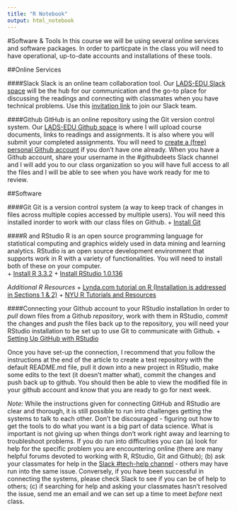 ```yaml
---
title: "R Notebook"
output: html_notebook
---
```


#Software & Tools
In this course we will be using several online services and software packages. In order to particpate in the class you will need to have operational, up-to-date accounts and installations of these tools.

##Online Services

####Slack
Slack is an online team collaboration tool. Our [LADS-EDU Slack space](https://ladsedu.slack.com) will be the hub for our communication and the go-to place for discussing the readings and connecting with classmates when you have technical problems. Use this [invitation link](https://ladsedu.slack.com/shared_invite/MTMyMzAwMTI0NzkwLTE0ODUyNTQyOTktYjRmOTg2MDhmYQ) to join our Slack team.

####Github
GitHub is an online repository using the Git version control system. Our [LADS-EDU Github space](https://github.com/learninganalytics-datascience-edu) is where I will upload course documents, links to readings and assignments. It is also where you will submit your completed assignments. You will need to [create a (free) personal Github account](https://github.com/join?source=header) if you don't have one already. When you have a Github account, share your username in the #githubdeets Slack channel and I will add you to our class organization so you will have full access to all the files and I will be able to see when you have work ready for me to review.

##Software

####Git
Git is a version control system (a way to keep track of changes in files across multiple copies accessed by multiple users). You will need this installed inorder to work with our class files on Github.
  + [Install Git](https://git-scm.com/downloads)
  
####R and RStudio
R is an open source programming language for statistical computing and graphics widely used in data mining and learning analytics. RStudio is an open source development environment that supports work in R with a variety of functionalities. You will need to install both of these on your computer.  
  + [Install R 3.3.2](https://cran.rstudio.com/)
  + [Install RStudio 1.0.136](https://www.rstudio.com/)

*Additional R Resources*
  + [Lynda.com tutorial on R (Installation is addressed in Sections 1 & 2)](http://www.lynda.com/R-tutorials/Up-Running-R/120612-2.html?org=nyu.edu)
  + [NYU R Tutorials and Resources](http://guides.nyu.edu/r)
  
####Connecting your Github account to your RStudio installation 
In order to *pull* down files from a Github *repository*, work with them in RStudio, *commit* the changes and *push* the files back up to the repository, you will need your RStudio installation to be set up to use Git to communicate with Github. 
  + [Setting Up GitHub with RStudio](http://www.molecularecologist.com/2013/11/using-github-with-r-and-rstudio/)
  
Once you have set-up the connection, I recommend that you follow the instructions at the end of the article to create a test repository with the default README.md file, pull it down into a new project in RStudio, make some edits to the text (it doesn't matter what), commit the changes and push back up to github. You should then be able to view the modified file in your github account and know that you are ready to go for next week.

*Note*: While the instructions given for connecting GitHub and RStudio are clear and thorough, it is still possible to run into challenges getting the systems to talk to each other. Don't be discouraged -  figuring out how to get the tools to do what you want is a big part of data science. What is important is not giving up when things don't work right away and learning to troubleshoot problems. If you do run into difficulties you can (a) look for help for the specific problem you are encountering online (there are many helpful forums devoted to working with R, RStudio, Git and Github); (b) ask your classmates for help in the [Slack #tech-help channel](https://ladsedu.slack.com/messages/tech-help/) - others may have run into the same issue. Conversely, if you have been successful in connecting the systems, please check Slack to see if you can be of help to others; (c) if searching for help and asking your classmates hasn't resolved the issue, send me an email and we can set up a time to meet *before* next class. 

